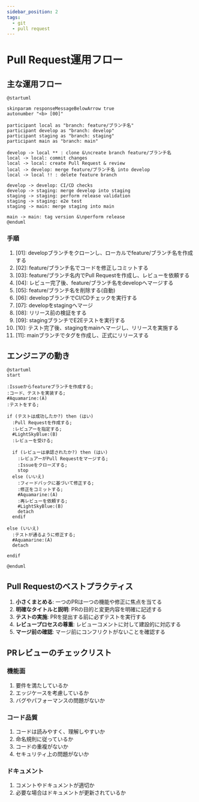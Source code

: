 ```yaml
---
sidebar_position: 2
tags:
  - git
  - pull request
---
```

# Pull Request運用フロー

## 主な運用フロー

```pumld
@startuml

skinparam responseMessageBelowArrow true
autonumber "<b> [00]"

participant local as "branch: feature/ブランチ名"
participant develop as "branch: develop"
participant staging as "branch: staging"
participant main as "branch: main"

develop -> local ** : clone &\ncreate branch feature/ブランチ名
local -> local: commit changes
local -> local: create Pull Request & review
local -> develop: merge feature/ブランチ名 into develop
local -> local !! : delete feature branch

develop -> develop: CI/CD checks
develop -> staging: merge develop into staging
staging -> staging: perform release validation
staging -> staging: e2e test
staging -> main: merge staging into main

main -> main: tag version &\nperform release
@enduml
```

### 手順

1. \[01\]: developブランチをクローンし、ローカルでfeature/ブランチ名を作成する
1. \[02\]: feature/ブランチ名でコードを修正しコミットする
1. \[03\]: feature/ブランチ名内でPull Requestを作成し、レビューを依頼する
1. \[04\]: レビュー完了後、feature/ブランチ名をdevelopへマージする
1. \[05\]: feature/ブランチ名を削除する(自動)
1. \[06\]: developブランチでCI/CDチェックを実行する
1. \[07\]: developをstagingへマージ
1. \[08\]: リリース前の検証をする
1. \[09\]: stagingブランチでE2Eテストを実行する
1. \[10\]: テスト完了後、stagingをmainへマージし、リリースを実施する
1. \[11\]: mainブランチでタグを作成し、正式にリリースする

## エンジニアの動き

```pumld
@startuml
start

:Issueからfeatureブランチを作成する;
:コード、テストを実装する;
#Aquamarine:(A)
:テストをする;

if (テストは成功したか?) then (はい)
  :Pull Requestを作成する;
  :レビュアーを指定する;
  #LightSkyBlue:(B)
  :レビューを受ける;
  
  if (レビューは承認されたか?) then (はい)
    :レビュアーがPull Requestをマージする;
    :Issueをクローズする;
    stop
  else (いいえ)
    :フィードバックに基づいて修正する;
    :修正をコミットする;
    #Aquamarine:(A)
    :再レビューを依頼する;
    #LightSkyBlue:(B)
    detach
  endif
  
else (いいえ)
  :テストが通るように修正する;
  #Aquamarine:(A)
  detach

endif

@enduml
```

## Pull Requestのベストプラクティス

1. **小さくまとめる**: 一つのPRは一つの機能や修正に焦点を当てる
1. **明確なタイトルと説明**: PRの目的と変更内容を明確に記述する
1. **テストの実施**: PRを提出する前に必ずテストを実行する
1. **レビュープロセスの尊重**: レビューコメントに対して建設的に対応する
1. **マージ前の確認**: マージ前にコンフリクトがないことを確認する

## PRレビューのチェックリスト

### 機能面

1. 要件を満たしているか
1. エッジケースを考慮しているか
1. バグやパフォーマンスの問題がないか

### コード品質

1. コードは読みやすく、理解しやすいか
1. 命名規則に従っているか
1. コードの重複がないか
1. セキュリティ上の問題がないか

### ドキュメント

1. コメントやドキュメントが適切か
1. 必要な場合はドキュメントが更新されているか
